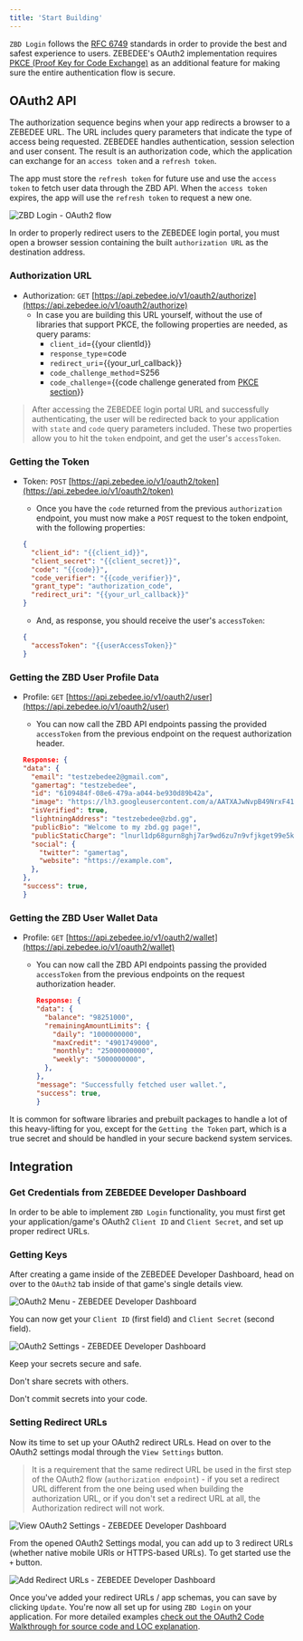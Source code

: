 ```yaml
---
title: 'Start Building'
---
```


`ZBD Login` follows the [RFC 6749](https://datatracker.ietf.org/doc/html/rfc6749) standards in order to provide the best and safest experience to users. ZEBEDEE's OAuth2 implementation requires [PKCE (Proof Key for Code Exchange)](https://oauth.net/2/pkce/) as an additional feature for making sure the entire authentication flow is secure.

## OAuth2 API[​](#oauth2-api "Direct link to heading")

The authorization sequence begins when your app redirects a browser to a ZEBEDEE URL. The URL includes query parameters that indicate the type of access being requested. ZEBEDEE handles authentication, session selection and user consent. The result is an authorization code, which the application can exchange for an `access token` and a `refresh token`.

The app must store the `refresh token` for future use and use the `access token` to fetch user data through the ZBD API. When the `access token` expires, the app will use the `refresh token` to request a new one.

<Frame type="glass" caption="ZBD Login - OAuth2 flow">
  <img src="https://docs.zebedee.io/img/oauth2-flow.png" alt="ZBD Login - OAuth2 flow" />
</Frame>
<br />

In order to properly redirect users to the ZEBEDEE login portal, you must open a browser session containing the built `authorization URL` as the destination address.

### Authorization URL[​](#authorization-url "Direct link to heading")

*   Authorization: `GET` [https://api.zebedee.io/v1/oauth2/authorize](https://api.zebedee.io/v1/oauth2/authorize)
    *   In case you are building this URL yourself, without the use of libraries that support PKCE, the following properties are needed, as query params:
        *   `client_id`\={{your clientId}}
        *   `response_type`\=code
        *   `redirect_uri`\={{your\_url\_callback}}
        *   `code_challenge_method`\=S256
        *   `code_challenge`\={{code challenge generated from [PKCE section](/docs/zbd-login/walkthrough#building-authorization-url)}}

> After accessing the ZEBEDEE login portal URL and successfully authenticating, the user will be redirected back to your application with `state` and `code` query parameters included. These two properties allow you to hit the `token` endpoint, and get the user's `accessToken`.

### Getting the Token[​](#getting-the-token "Direct link to heading")

*   Token: `POST` [https://api.zebedee.io/v1/oauth2/token](https://api.zebedee.io/v1/oauth2/token)
    
    *   Once you have the `code` returned from the previous `authorization` endpoint, you must now make a `POST` request to the token endpoint, with the following properties:
    
    ```json
    {
      "client_id": "{{client_id}}",
      "client_secret": "{{client_secret}}",
      "code": "{{code}}",
      "code_verifier": "{{code_verifier}}",
      "grant_type": "authorization_code",
      "redirect_uri": "{{your_url_callback}}"
    }
    ```
    
    *   And, as response, you should receive the user's `accessToken`:
    
    ```json
    {
      "accessToken": "{{userAccessToken}}"
    }
    ```

### Getting the ZBD User Profile Data[​](#getting-the-zbd-user-profile-data "Direct link to heading")

*   Profile: `GET` [https://api.zebedee.io/v1/oauth2/user](https://api.zebedee.io/v1/oauth2/user)
    
    *   You can now call the ZBD API endpoints passing the provided `accessToken` from the previous endpoint on the request authorization header.
    
    ```json
    Response: {
    "data": {
      "email": "testzebedee2@gmail.com",
      "gamertag": "testzebedee",
      "id": "6109484f-08e6-479a-a044-be930d89b42a",
      "image": "https://lh3.googleusercontent.com/a/AATXAJwNvpB49NrxF41KVrEFX9k1v93WoMAMBb4wBF7Q=s96-c",
      "isVerified": true,
      "lightningAddress": "testzebedee@zbd.gg",
      "publicBio": "Welcome to my zbd.gg page!",
      "publicStaticCharge": "lnurl1dp68gurn8ghj7ar9wd6zu7n9vfjkget99e5k7tmkxqhhyet3w4jhxapdwd6xzarfvvkkx6rpwfnk2ue0x56nxvrpxuervtfkxa3rgtf5xu6k2ttzxy6nstt9xsurgvejx5exydpjvc9v9tk7",
      "social": {
        "twitter": "gamertag",
        "website": "https://example.com",
      },
    },
    "success": true,
    }
    ```

### Getting the ZBD User Wallet Data[​](#getting-the-zbd-user-wallet-data "Direct link to heading")

*   Profile: `GET` [https://api.zebedee.io/v1/oauth2/wallet](https://api.zebedee.io/v1/oauth2/wallet)
    
    *   You can now call the ZBD API endpoints passing the provided `accessToken` from the previous endpoints on the request authorization header.
        
        ```json
        Response: {
        "data": {
          "balance": "98251000",
          "remainingAmountLimits": {
            "daily": "1000000000",
            "maxCredit": "4901749000",
            "monthly": "25000000000",
            "weekly": "5000000000",
          },
        },
        "message": "Successfully fetched user wallet.",
        "success": true,
        }
        ```

<Tip>It is common for software libraries and prebuilt packages to handle a lot of this heavy-lifting for you, except for the `Getting the Token` part, which is a true secret and should be handled in your secure backend system services.</Tip>

## Integration[​](#integration "Direct link to heading")

### Get Credentials from ZEBEDEE Developer Dashboard[​](#get-credentials-from-zebedee-developer-dashboard "Direct link to heading")

In order to be able to implement `ZBD Login` functionality, you must first get your application/game's OAuth2 `Client ID` and `Client Secret`, and set up proper redirect URLs.

### Getting Keys[​](#getting-keys "Direct link to heading")

After creating a game inside of the ZEBEDEE Developer Dashboard, head on over to the `OAuth2` tab inside of that game's single details view.

<Frame type="glass" caption="OAuth2 Menu - ZEBEDEE Developer Dashboard">
  <img src="https://docs.zebedee.io/img/oauth2-keys.png" alt="OAuth2 Menu - ZEBEDEE Developer Dashboard" />
</Frame>
<br />

You can now get your `Client ID` (first field) and `Client Secret` (second field).

<Frame type="glass" caption="OAuth2 Settings - ZEBEDEE Developer Dashboard">
  <img src="https://docs.zebedee.io/img/oauth2-keys2.png" alt="OAuth2 Settings - ZEBEDEE Developer Dashboard" />
</Frame>
<br />

<Tip>Keep your secrets secure and safe.

Don't share secrets with others.

Don't commit secrets into your code.</Tip>

### Setting Redirect URLs[​](#setting-redirect-urls "Direct link to heading")

Now its time to set up your OAuth2 redirect URLs. Head on over to the OAuth2 settings modal through the `View Settings` button.

> It is a requirement that the same redirect URL be used in the first step of the OAuth2 flow (`authorization endpoint`) - if you set a redirect URL different from the one being used when building the authorization URL, or if you don't set a redirect URL at all, the Authorization redirect will not work.

<Frame type="glass" caption="View OAuth2 Settings - ZEBEDEE Developer Dashboard">
  <img src="https://docs.zebedee.io/img/oauth2-vs.png" alt="View OAuth2 Settings - ZEBEDEE Developer Dashboard" />
</Frame>
<br />

From the opened OAuth2 Settings modal, you can add up to 3 redirect URLs (whether native mobile URIs or HTTPS-based URLs). To get started use the `+` button.

<Frame type="glass" caption="Add Redirect URLs - ZEBEDEE Developer Dashboard">
  <img src="https://docs.zebedee.io/img/oauth2-ru.png" alt="Add Redirect URLs - ZEBEDEE Developer Dashboard" />
</Frame>
<br />

Once you've added your redirect URLs / app schemas, you can save by clicking `Update`. You're now all set up for using `ZBD Login` on your application. For more detailed examples [check out the OAuth2 Code Walkthrough for source code and LOC explanation](/docs/zbd-login/walkthrough).